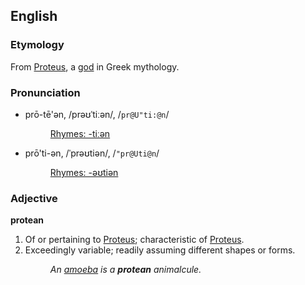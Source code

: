 ==English==
===Etymology===
From [[Proteus]], a [[god]] in Greek mythology.

===Pronunciation===
*prō-tē'ən, /prəʊˈtiːən/, /<tt>pr@U"ti:@n</tt>/
*:[[Rhymes:English:-tiːən|Rhymes: -tiːən]]
*prō'ti-ən, /ˈprəʊtiən/, /<tt>"pr@Uti@n</tt>/
*:[[Rhymes:English:-əʊtiən|Rhymes: -əʊtiən]]

===Adjective===
'''protean'''

#Of or pertaining to [[Proteus]]; characteristic of [[Proteus]].
#Exceedingly variable; readily assuming different shapes or forms.
#:''An [[amoeba]] is a '''protean''' animalcule.''